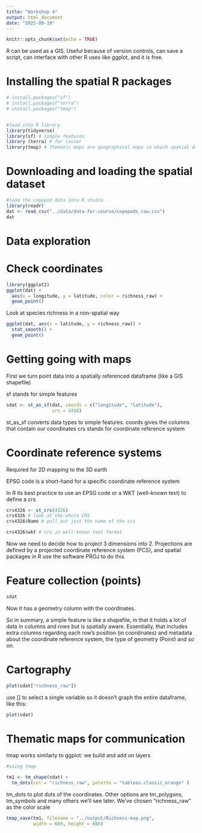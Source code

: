```yaml
---
title: "Workshop 4"
output: html_document
date: "2025-09-19"
---
```


```r
knitr::opts_chunk$set(echo = TRUE)
```


R can be used as a GIS. Useful because of version controls, can save a script, can interface with other R uses like ggplot, and it is free.

# Installing the spatial R packages

```r
# install.packages("sf") 
# install.packages("terra")
# install.packages("tmap")


#load into R library
library(tidyverse)
library(sf) # simple features
library (terra) # for raster
library(tmap) # Thematic maps are geographical maps in which spatial data distributions are visualized
```

# Downloading and loading the spatial dataset

```r
#load the copepod data into R studio
library(readr)
dat <- read_csv("../data/data-for-course/copepods_raw.csv")
dat
```

# Data exploration

# Check coordinates

```r
library(ggplot2)
ggplot(dat) + 
  aes(x = longitude, y = latitude, color = richness_raw) +
  geom_point()
```
Look at species richness in a non-spatial way
```r
ggplot(dat, aes(x = latitude, y = richness_raw)) + 
  stat_smooth() + 
  geom_point()
```

# Getting going with maps

First we turn point data into a spatially referenced dataframe (like a GIS shapefile)

sf stands for simple features
```r
sdat <- st_as_sf(dat, coords = c("longitude", "latitude"), 
                 crs = 4326)
```
st_as_sf converts data types to simple features.
coords gives the columns that contain our coordinates
crs stands for coordinate reference system

# Coordinate reference systems

Required for 2D mapping to the 3D earth

EPSG code is a short-hand for a specific coordinate reference system

In R its best practice to use an EPSG code or a WKT (well-known text) to define a crs

```r
crs4326 <- st_crs(4326)
crs4326 # look at the whole CRS
crs4326$Name # pull out just the name of the crs
```
```r
crs4326$wkt # crs in well-known text format
```

Now we need to decide how to project 3 dimensions into 2.
Projections are defined by a projected coordinate reference system (PCS), and spatial packages in R use the software PROJ to do this.

# Feature collection (points)

```r
sdat
```
Now it has a geometry column with the coordinates.

So in summary, a simple feature is like a shapefile, in that it holds a lot of data in columns and rows but is spatially aware. Essentially, that includes extra columns regarding each row's position (in coordinates) and metadata about the coordinate reference system, the type of geometry (Point) and so on.

# Cartography

```r
plot(sdat["richness_raw"])
```
use [] to select a single variable so it doesn't graph the entire dataframe, like this:
```r
plot(sdat)
```

# Thematic maps for communication

tmap works similarly to ggplot: we build and add on layers

```r
#using tmap

tm1 <- tm_shape(sdat) + 
  tm_dots(col = "richness_raw", palette = "tableau.classic_orange" )
```
tm_dots to plot dots of the coordinates. Other options are tm_polygons, tm_symbols and many others we’ll see later.
We’ve chosen "richness_raw" as the color scale

```r
tmap_save(tm1, filename = "../output/Richness-map.png", 
          width = 600, height = 600)
```

